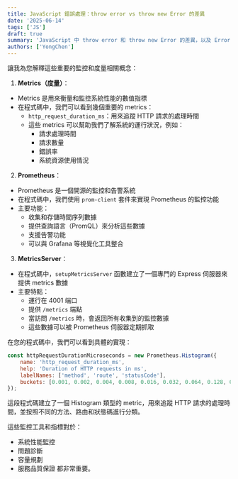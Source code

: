 ```yaml
---
title: JavaScript 錯誤處理：throw error vs throw new Error 的差異
date: '2025-06-14'
tags: ['JS']  
draft: true
summary: 'JavaScript 中 throw error 和 throw new Error 的差異，以及 Error 物件的重要屬性'
authors: ['YongChen']
---
```

讓我為您解釋這些重要的監控和度量相關概念：

1. **Metrics（度量）**：
- Metrics 是用來衡量和監控系統性能的數值指標
- 在程式碼中，我們可以看到幾個重要的 metrics：
  - `http_request_duration_ms`：用來追蹤 HTTP 請求的處理時間
  - 這些 metrics 可以幫助我們了解系統的運行狀況，例如：
    - 請求處理時間
    - 請求數量
    - 錯誤率
    - 系統資源使用情況

2. **Prometheus**：
- Prometheus 是一個開源的監控和告警系統
- 在程式碼中，我們使用 `prom-client` 套件來實現 Prometheus 的監控功能
- 主要功能：
  - 收集和存儲時間序列數據
  - 提供查詢語言（PromQL）來分析這些數據
  - 支援告警功能
  - 可以與 Grafana 等視覺化工具整合

3. **MetricsServer**：
- 在程式碼中，`setupMetricsServer` 函數建立了一個專門的 Express 伺服器來提供 metrics 數據
- 主要特點：
  - 運行在 4001 端口
  - 提供 `/metrics` 端點
  - 當訪問 `/metrics` 時，會返回所有收集到的監控數據
  - 這些數據可以被 Prometheus 伺服器定期抓取

在您的程式碼中，我們可以看到具體的實現：
```javascript
const httpRequestDurationMicroseconds = new Prometheus.Histogram({
    name: 'http_request_duration_ms',
    help: 'Duration of HTTP requests in ms',
    labelNames: ['method', 'route', 'statusCode'],
    buckets: [0.001, 0.002, 0.004, 0.008, 0.016, 0.032, 0.064, 0.128, 0.256, 0.512, 1.024, 2.048],
});
```
這段程式碼建立了一個 Histogram 類型的 metric，用來追蹤 HTTP 請求的處理時間，並按照不同的方法、路由和狀態碼進行分類。

這些監控工具和指標對於：
- 系統性能監控
- 問題診斷
- 容量規劃
- 服務品質保證
都非常重要。